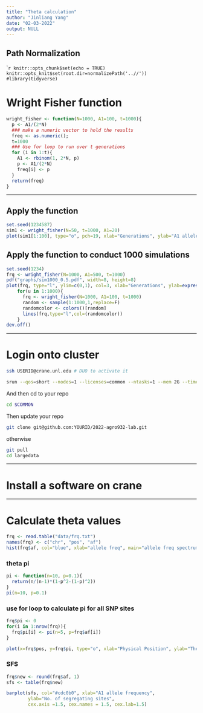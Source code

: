 ```yaml
---
title: "Theta calculation"
author: "Jinliang Yang"
date: "02-03-2022"
output: NULL
---
```


## Path Normalization

````r
knitr::opts_chunk$set(echo = TRUE) 
knitr::opts_knit$set(root.dir=normalizePath('..//')) 
#library(tidyverse)
```


# Wright Fisher function


```r
wright_fisher <- function(N=1000, A1=100, t=1000){
  p <- A1/(2*N)
  ### make a numeric vector to hold the results
  freq <- as.numeric();
  t=1000
  ### Use for loop to run over t generations
  for (i in 1:t){
    A1 <- rbinom(1, 2*N, p)
    p <- A1/(2*N)
    freq[i] <- p
  }
  return(freq)
}
```

---

## Apply the function 
```r
set.seed(1234587)
sim1 <- wright_fisher(N=50, t=1000, A1=20)
plot(sim1[1:100], type="o", pch=19, xlab="Generations", ylab="A1 allele count")
```

## Apply the function to conduct 1000 simulations

```r
set.seed(1234)
frq <- wright_fisher(N=1000, A1=500, t=1000)
pdf("graphs/sim1000_0.5.pdf", width=8, height=8)
plot(frq, type="l", ylim=c(0,1), col=3, xlab="Generations", ylab=expression(p(A[1])))
    for(u in 1:1000){
      frq <- wright_fisher(N=1000, A1=100, t=1000)
      random <- sample(1:1000,1,replace=F)
      randomcolor <- colors()[random] 
      lines(frq,type="l",col=(randomcolor))
    }
dev.off()

```

----------------

# Login onto cluster

```bash
ssh USERID@crane.unl.edu # DUO to activate it
```

```bash
srun --qos=short --nodes=1 --licenses=common --ntasks=1 --mem 2G --time 2:00:00 --pty bash
```

And then cd to your repo

```bash
cd $COMMON
```

Then update your repo

```bash
git clone git@github.com:YOURID/2022-agro932-lab.git
```

otherwise

```bash
git pull
cd largedata
```


----------------

# Install a software on crane


----------------

# Calculate theta values

```r
frq <- read.table("data/frq.txt")
names(frq) <- c("chr", "pos", "af")
hist(frq$af, col="blue", xlab="allele freq", main="allele freq spectrum")
```
### theta pi
```r
pi <- function(n=10, p=0.1){
  return(n/(n-1)*(1-p^2-(1-p)^2))
}
pi(n=10, p=0.1)
```

### use for loop to calculate pi for all SNP sites

```r
frq$pi <- 0
for(i in 1:nrow(frq)){
  frq$pi[i] <- pi(n=5, p=frq$af[i])
}

plot(x=frq$pos, y=frq$pi, type="o", xlab="Physical Position", ylab="Theta pi")
```


### SFS

```r
frq$new <- round(frq$af, 1)
sfs <- table(frq$new)

barplot(sfs, col="#cdc0b0", xlab="A1 allele frequency", 
        ylab="No. of segregating sites", 
        cex.axis =1.5, cex.names = 1.5, cex.lab=1.5)
```


